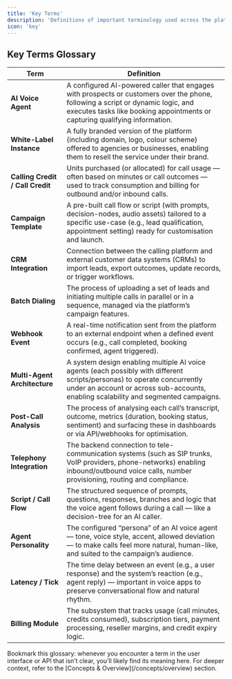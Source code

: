 ```yaml
---
title: 'Key Terms'
description: 'Definitions of important terminology used across the platform.'
icon: 'key'
---
```


## Key Terms Glossary

| Term                        | Definition |
|-----------------------------|------------|
| **AI Voice Agent**          | A configured AI-powered caller that engages with prospects or customers over the phone, following a script or dynamic logic, and executes tasks like booking appointments or capturing qualifying information. |
| **White-Label Instance**    | A fully branded version of the platform (including domain, logo, colour scheme) offered to agencies or businesses, enabling them to resell the service under their brand. |
| **Calling Credit / Call Credit** | Units purchased (or allocated) for call usage — often based on minutes or call outcomes — used to track consumption and billing for outbound and/or inbound calls. |
| **Campaign Template**       | A pre-built call flow or script (with prompts, decision-nodes, audio assets) tailored to a specific use-case (e.g., lead qualification, appointment setting) ready for customisation and launch. |
| **CRM Integration**         | Connection between the calling platform and external customer data systems (CRMs) to import leads, export outcomes, update records, or trigger workflows. |
| **Batch Dialing**           | The process of uploading a set of leads and initiating multiple calls in parallel or in a sequence, managed via the platform’s campaign features. |
| **Webhook Event**           | A real-time notification sent from the platform to an external endpoint when a defined event occurs (e.g., call completed, booking confirmed, agent triggered). |
| **Multi-Agent Architecture**| A system design enabling multiple AI voice agents (each possibly with different scripts/personas) to operate concurrently under an account or across sub-accounts, enabling scalability and segmented campaigns. |
| **Post-Call Analysis**      | The process of analysing each call’s transcript, outcome, metrics (duration, booking status, sentiment) and surfacing these in dashboards or via API/webhooks for optimisation. |
| **Telephony Integration**   | The backend connection to tele-communication systems (such as SIP trunks, VoIP providers, phone-networks) enabling inbound/outbound voice calls, number provisioning, routing and compliance. |
| **Script / Call Flow**      | The structured sequence of prompts, questions, responses, branches and logic that the voice agent follows during a call — like a decision-tree for an AI caller. |
| **Agent Personality**       | The configured “persona” of an AI voice agent — tone, voice style, accent, allowed deviation — to make calls feel more natural, human-like, and suited to the campaign’s audience. |
| **Latency / Tick**          | The time delay between an event (e.g., a user response) and the system’s reaction (e.g., agent reply) — important in voice apps to preserve conversational flow and natural rhythm. |
| **Billing Module**          | The subsystem that tracks usage (call minutes, credits consumed), subscription tiers, payment processing, reseller margins, and credit expiry logic. |

<Tip>
Bookmark this glossary: whenever you encounter a term in the user interface or API that isn’t clear, you’ll likely find its meaning here. For deeper context, refer to the [Concepts & Overview](/concepts/overview) section.
</Tip>
